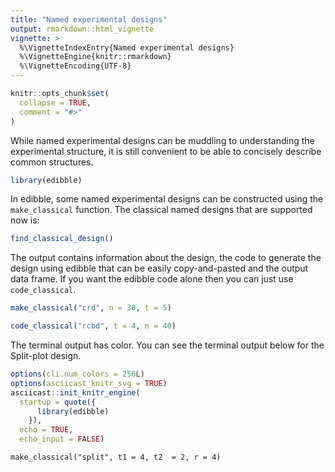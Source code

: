 ```yaml
---
title: "Named experimental designs"
output: rmarkdown::html_vignette
vignette: >
  %\VignetteIndexEntry{Named experimental designs}
  %\VignetteEngine{knitr::rmarkdown}
  %\VignetteEncoding{UTF-8}
---
```


```r
knitr::opts_chunk$set(
  collapse = TRUE,
  comment = "#>"
)
```

While named experimental designs can be muddling to understanding the experimental structure, it is still convenient to be able to concisely describe common structures. 

```r
library(edibble)
```

In edibble, some named experimental designs can be constructed using the `make_classical` function.  The classical named designs that are supported now is:

```r
find_classical_design()
```

The output contains information about the design, the code to generate the design using edibble that can be easily copy-and-pasted and the output data frame. If you want the edibble code alone then you can just use `code_classical`.

```r

make_classical("crd", n = 30, t = 5)

code_classical("rcbd", t = 4, n = 40)
```

The terminal output has color. You can see the terminal output below for the Split-plot design.

```r
options(cli.num_colors = 256L)
options(asciicast_knitr_svg = TRUE)
asciicast::init_knitr_engine(
  startup = quote({
      library(edibble)
    }),
  echo = TRUE,
  echo_input = FALSE)
```


```asciicast
make_classical("split", t1 = 4, t2  = 2, r = 4)
```



